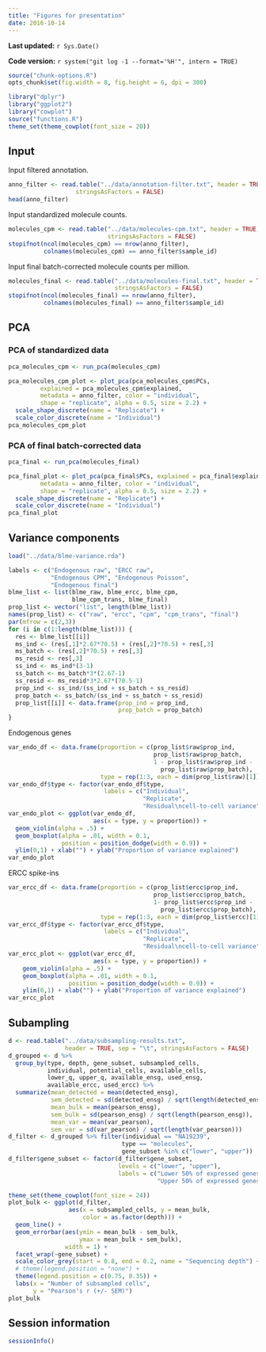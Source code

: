 ```yaml
---
title: "Figures for presentation"
date: 2016-10-14
---
```


**Last updated:** `r Sys.Date()`

**Code version:** `r system("git log -1 --format='%H'", intern = TRUE)`

```r
source("chunk-options.R")
opts_chunk$set(fig.width = 8, fig.height = 6, dpi = 300)
```

```r
library("dplyr")
library("ggplot2")
library("cowplot")
source("functions.R")
theme_set(theme_cowplot(font_size = 20))
```

## Input

Input filtered annotation.

```r
anno_filter <- read.table("../data/annotation-filter.txt", header = TRUE,
                   stringsAsFactors = FALSE)
head(anno_filter)
```

Input standardized molecule counts.

```r
molecules_cpm <- read.table("../data/molecules-cpm.txt", header = TRUE,
                            stringsAsFactors = FALSE)
stopifnot(ncol(molecules_cpm) == nrow(anno_filter),
          colnames(molecules_cpm) == anno_filter$sample_id)
```

Input final batch-corrected molecule counts per million.

```r
molecules_final <- read.table("../data/molecules-final.txt", header = TRUE,
                              stringsAsFactors = FALSE)
stopifnot(ncol(molecules_final) == nrow(anno_filter),
          colnames(molecules_final) == anno_filter$sample_id)
```

## PCA

### PCA of standardized data

```r
pca_molecules_cpm <- run_pca(molecules_cpm)
```

```r
pca_molecules_cpm_plot <- plot_pca(pca_molecules_cpm$PCs,
         explained = pca_molecules_cpm$explained,
         metadata = anno_filter, color = "individual",
         shape = "replicate", alpha = 0.5, size = 2.2) +
  scale_shape_discrete(name = "Replicate") +
  scale_color_discrete(name = "Individual")
pca_molecules_cpm_plot
```

### PCA of final batch-corrected data

```r
pca_final <- run_pca(molecules_final)
```

```r
pca_final_plot <- plot_pca(pca_final$PCs, explained = pca_final$explained,
         metadata = anno_filter, color = "individual",
         shape = "replicate", alpha = 0.5, size = 2.2) +
  scale_shape_discrete(name = "Replicate") +
  scale_color_discrete(name = "Individual")
pca_final_plot
```


## Variance components

```r
load("../data/blme-variance.rda")

labels <- c("Endogenous raw", "ERCC raw",
            "Endogenous CPM", "Endogenous Poisson",
            "Endogenous final")
blme_list <- list(blme_raw, blme_ercc, blme_cpm,
                  blme_cpm_trans, blme_final)
prop_list <- vector("list", length(blme_list))
names(prop_list) <- c("raw", "ercc", "cpm", "cpm_trans", "final")
par(mfrow = c(2,3))
for (i in c(1:length(blme_list))) {
  res <- blme_list[[i]]
  ms_ind <- (res[,1]*2.67*70.5) + (res[,2]*70.5) + res[,3]
  ms_batch <- (res[,2]*70.5) + res[,3]
  ms_resid <- res[,3]
  ss_ind <- ms_ind*(3-1)
  ss_batch <- ms_batch*3*(2.67-1)
  ss_resid <- ms_resid*3*2.67*(70.5-1)
  prop_ind <- ss_ind/(ss_ind + ss_batch + ss_resid)
  prop_batch <- ss_batch/(ss_ind + ss_batch + ss_resid)
  prop_list[[i]] <- data.frame(prop_ind = prop_ind,
                               prop_batch = prop_batch)
}
```

Endogenous genes

```r
var_endo_df <- data.frame(proportion = c(prop_list$raw$prop_ind,
                                         prop_list$raw$prop_batch,
                                         1 - prop_list$raw$prop_ind -
                                           prop_list$raw$prop_batch),
                          type = rep(1:3, each = dim(prop_list$raw)[1]))
var_endo_df$type <- factor(var_endo_df$type,
                           labels = c("Individual",
                                      "Replicate",
                                      "Residual\ncell-to-cell variance"))
var_endo_plot <- ggplot(var_endo_df,
                        aes(x = type, y = proportion)) +
  geom_violin(alpha = .5) +
  geom_boxplot(alpha = .01, width = 0.1,
               position = position_dodge(width = 0.9)) +
  ylim(0,1) + xlab("") + ylab("Proportion of variance explained")
var_endo_plot
```

ERCC spike-ins

```r
var_ercc_df <- data.frame(proportion = c(prop_list$ercc$prop_ind,
                                         prop_list$ercc$prop_batch,
                                         1- prop_list$ercc$prop_ind -
                                           prop_list$ercc$prop_batch),
                          type = rep(1:3, each = dim(prop_list$ercc)[1]))
var_ercc_df$type <- factor(var_ercc_df$type,
                           labels = c("Individual",
                                      "Replicate",
                                      "Residual\ncell-to-cell variance"))
var_ercc_plot <- ggplot(var_ercc_df,
                        aes(x = type, y = proportion)) +
    geom_violin(alpha = .5) +
    geom_boxplot(alpha = .01, width = 0.1,
                 position = position_dodge(width = 0.9)) +
    ylim(0,1) + xlab("") + ylab("Proportion of variance explained")
var_ercc_plot
```



## Subampling

```r
d <- read.table("../data/subsampling-results.txt",
                header = TRUE, sep = "\t", stringsAsFactors = FALSE)
d_grouped <- d %>%
  group_by(type, depth, gene_subset, subsampled_cells,
           individual, potential_cells, available_cells,
           lower_q, upper_q, available_ensg, used_ensg,
           available_ercc, used_ercc) %>%
  summarize(mean_detected = mean(detected_ensg),
            sem_detected = sd(detected_ensg) / sqrt(length(detected_ensg)),
            mean_bulk = mean(pearson_ensg),
            sem_bulk = sd(pearson_ensg) / sqrt(length(pearson_ensg)),
            mean_var = mean(var_pearson),
            sem_var = sd(var_pearson) / sqrt(length(var_pearson)))
d_filter <- d_grouped %>% filter(individual == "NA19239",
                                type == "molecules",
                                gene_subset %in% c("lower", "upper"))
d_filter$gene_subset <- factor(d_filter$gene_subset,
                               levels = c("lower", "upper"),
                               labels = c("Lower 50% of expressed genes",
                                          "Upper 50% of expressed genes"))
```

```r
theme_set(theme_cowplot(font_size = 24))
plot_bulk <- ggplot(d_filter,
                 aes(x = subsampled_cells, y = mean_bulk,
                     color = as.factor(depth))) +
  geom_line() +
  geom_errorbar(aes(ymin = mean_bulk - sem_bulk,
                    ymax = mean_bulk + sem_bulk),
                width = 1) +
  facet_wrap(~gene_subset) +
  scale_color_grey(start = 0.8, end = 0.2, name = "Sequencing depth") +
  # theme(legend.position = "none") +
  theme(legend.position = c(0.75, 0.35)) +
  labs(x = "Number of subsampled cells",
       y = "Pearson's r (+/- SEM)")
plot_bulk
```

## Session information

```r
sessionInfo()
```
